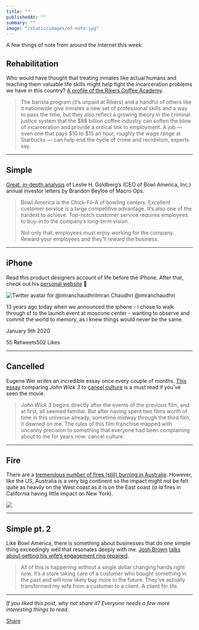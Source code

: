 ```yaml
---
title: ""
publishedAt: ""
summary: ""
image: "/static/images/of-note.jpg"
---
```


A few things of note from around the Internet this week:

Rehabilitation
--------------

Who would have thought that treating inmates like actual humans and
teaching them valuable life skills might help fight the incarceration
problems we have in this country? [A profile of the Rikers Coffee
Academy](https://www.nytimes.com/2019/12/27/business/rikers-island-baristas.html).

> The barista program (it’s unpaid at Rikers) and a handful of others
> like it nationwide give inmates a new set of professional skills and a
> way to pass the time, but they also reflect a growing theory in the
> criminal justice system that the \$88 billion coffee industry can
> soften the blow of incarceration and provide a critical link to
> employment. A job — even one that pays \$10 to \$15 an hour, roughly
> the wage range at Starbucks — can help end the cycle of crime and
> recidivism, experts say.

* * * * *

Simple
------

[Great, in-depth
analysis](https://macro-ops.com/lessons-from-24-years-of-operating-bowl-america-inc-bwl-a/)
of Leslie H. Goldberg’s (CEO of Bowl America, Inc.) annual investor
letters by Brandon Beyloe of Macro Ops.

> Bowl America is the Chick-Fil-A of bowling centers. Excellent customer
> service is a large competitive advantage. It’s also one of the hardest
> to achieve. Top-notch customer service requires employees to buy-in to
> the company’s long-term vision.
>
> Not only that, employees must enjoy working for the company. Reward
> your employees and they’ll reward the business.

* * * * *

iPhone
------

Read this product designers account of life before the iPhone. After
that, check out his [personal website](http://imranchaudhri.com/) 🐐

[](https://twitter.com/imranchaudhri/status/1215375379331866624?s=20)

![Twitter avatar for
@imranchaudhri](https://cdn.substack.com/image/twitter_name/w_36/imranchaudhri.jpg)Imran
Chaudhri @imranchaudhri

13 years ago today when we announced the iphone - i chose to walk
through sf to the launch event at moscone center - wanting to observe
and commit the world to memory, as i knew things would never be the
same.

January 9th 2020

55 Retweets502 Likes

* * * * *

Cancelled
---------

Eugene Wei writes an incredible essay once every couple of months. [This
essay](https://www.eugenewei.com/blog/2020/1/7/john-wick-and-cancel-culture)
comparing *John Wick 3* to [cancel
culture](https://www.vox.com/culture/2019/12/30/20879720/what-is-cancel-culture-explained-history-debate)
is a must read if you’ve seen the movie.

> *John Wick 3* begins directly after the events of the previous film,
> and at first, all seemed familiar. But after having spent two films
> worth of time in this universe already, sometime midway through the
> third film, it dawned on me. The rules of this film franchise mapped
> with uncanny precision to something that everyone had been complaining
> about to me for years now: cancel culture.

* * * * *

Fire
----

There are a [tremendous number of fires (still) burning in
Australia](https://flowingdata.com/2020/01/08/visual-guide-for-the-fires-in-australia/).
However, like the US, Australia is a very big continent so the impact
might not be felt quite as heavily on the West coast as it is on the
East coast (*a la* fires in California having little impact on New
York).

[![](https://bucketeer-e05bbc84-baa3-437e-9518-adb32be77984.s3.amazonaws.com/public/images/50584d13-2324-4955-90cd-db0d07f97926_750x705.png)](https://cdn.substack.com/image/fetch/f_auto,q_auto:good,fl_progressive:steep/https%3A%2F%2Fbucketeer-e05bbc84-baa3-437e-9518-adb32be77984.s3.amazonaws.com%2Fpublic%2Fimages%2F50584d13-2324-4955-90cd-db0d07f97926_750x705.png)

* * * * *

Simple pt. 2
------------

Like Bowl America, there is something about businesses that do one
simple thing exceedingly well that resonates deeply with me. [Josh
Brown](https://twitter.com/reformedbroker) [talks about getting his
wife’s engagement ring
repaired](https://thereformedbroker.com/2020/01/08/client-for-life/).

> All of this is happening without a single dollar changing hands right
> now. It’s a store taking care of a customer who bought something in
> the past and will now likely buy more in the future. They’ve actually
> transformed my wife from a customer to a client. A client for life.

* * * * *

*If you liked this post, why not share it? Everyone needs a few more
interesting things to read.*

[Share](https://ofnote.substack.com/p/week-of-january-13-2020?&utm_source=substack&utm_medium=email&utm_content=share&action=share)
